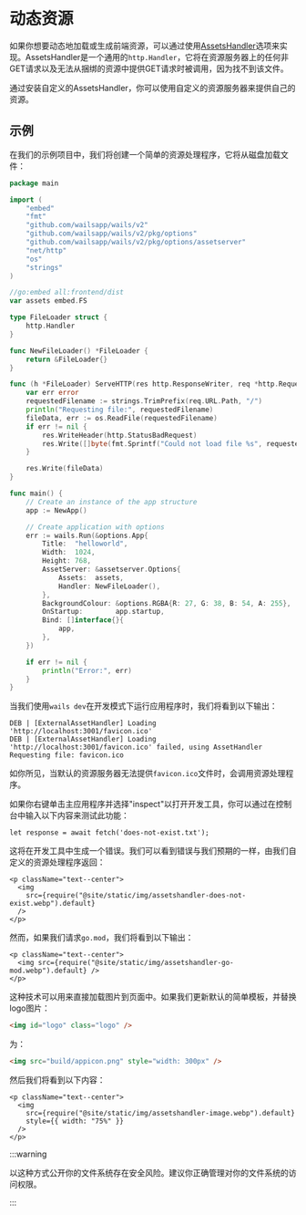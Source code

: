 # 动态资源

如果你想要动态地加载或生成前端资源，可以通过使用[AssetsHandler](../reference/options#assetshandler)选项来实现。AssetsHandler是一个通用的`http.Handler`，它将在资源服务器上的任何非GET请求以及无法从捆绑的资源中提供GET请求时被调用，因为找不到该文件。

通过安装自定义的AssetsHandler，你可以使用自定义的资源服务器来提供自己的资源。

## 示例

在我们的示例项目中，我们将创建一个简单的资源处理程序，它将从磁盘加载文件：

```go title=main.go {17-36,49}
package main

import (
	"embed"
	"fmt"
	"github.com/wailsapp/wails/v2"
	"github.com/wailsapp/wails/v2/pkg/options"
	"github.com/wailsapp/wails/v2/pkg/options/assetserver"
	"net/http"
	"os"
	"strings"
)

//go:embed all:frontend/dist
var assets embed.FS

type FileLoader struct {
	http.Handler
}

func NewFileLoader() *FileLoader {
	return &FileLoader{}
}

func (h *FileLoader) ServeHTTP(res http.ResponseWriter, req *http.Request) {
	var err error
	requestedFilename := strings.TrimPrefix(req.URL.Path, "/")
	println("Requesting file:", requestedFilename)
	fileData, err := os.ReadFile(requestedFilename)
	if err != nil {
		res.WriteHeader(http.StatusBadRequest)
		res.Write([]byte(fmt.Sprintf("Could not load file %s", requestedFilename)))
	}

	res.Write(fileData)
}

func main() {
	// Create an instance of the app structure
	app := NewApp()

	// Create application with options
	err := wails.Run(&options.App{
		Title:  "helloworld",
		Width:  1024,
		Height: 768,
		AssetServer: &assetserver.Options{
			Assets:  assets,
			Handler: NewFileLoader(),
		},
		BackgroundColour: &options.RGBA{R: 27, G: 38, B: 54, A: 255},
		OnStartup:        app.startup,
		Bind: []interface{}{
			app,
		},
	})

	if err != nil {
		println("Error:", err)
	}
}
```

当我们使用`wails dev`在开发模式下运行应用程序时，我们将看到以下输出：

```
DEB | [ExternalAssetHandler] Loading 'http://localhost:3001/favicon.ico'
DEB | [ExternalAssetHandler] Loading 'http://localhost:3001/favicon.ico' failed, using AssetHandler
Requesting file: favicon.ico
```

如你所见，当默认的资源服务器无法提供`favicon.ico`文件时，会调用资源处理程序。

如果你右键单击主应用程序并选择"inspect"以打开开发工具，你可以通过在控制台中输入以下内容来测试此功能：

```
let response = await fetch('does-not-exist.txt');
```

这将在开发工具中生成一个错误。我们可以看到错误与我们预期的一样，由我们自定义的资源处理程序返回：

```mdx-code-block
<p className="text--center">
  <img
    src={require("@site/static/img/assetshandler-does-not-exist.webp").default}
  />
</p>
```

然而，如果我们请求`go.mod`，我们将看到以下输出：

```mdx-code-block
<p className="text--center">
  <img src={require("@site/static/img/assetshandler-go-mod.webp").default} />
</p>
```

这种技术可以用来直接加载图片到页面中。如果我们更新默认的简单模板，并替换logo图片：

```html
<img id="logo" class="logo" />
```

为：

```html
<img src="build/appicon.png" style="width: 300px" />
```

然后我们将看到以下内容：

```mdx-code-block
<p className="text--center">
  <img
    src={require("@site/static/img/assetshandler-image.webp").default}
    style={{ width: "75%" }}
  />
</p>
```

:::warning

以这种方式公开你的文件系统存在安全风险。建议你正确管理对你的文件系统的访问权限。

:::